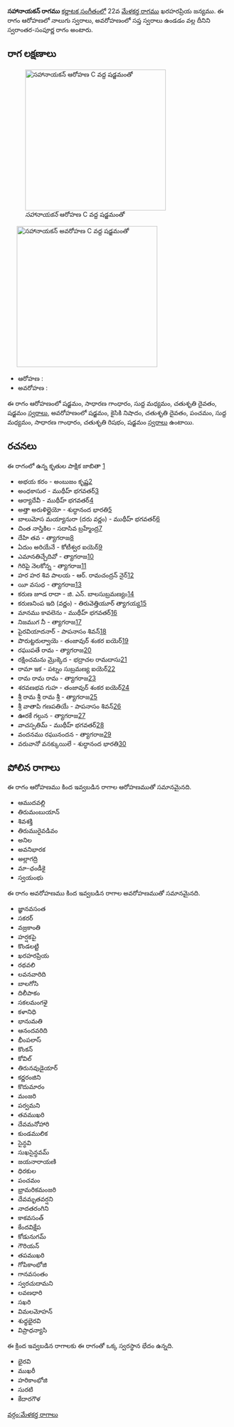 {{Infobox ragam
	| name          	= సహానాయకన్
	| synonym	    	= 
	| mela          	= 
	| chakra        	= 
	| janaka        	= 
	| type          	= స్వరాంతర-సంపూర్ణ
	| arohanam      	= {{svaraC|S|G2|M1|D2|S'}} 
	| avarohanam    	= {{svaraC|S'|N2|D2|P|M1|G2|R2|S}}
	| jeeva         	=
	| chhaya        	=
	| nyasa         	=
	| vishesha      	= 
	| equivalent  		= 
}}
{{కర్ణాటక సంగీత రాగాలు}}
'''సహానాయకన్ రాగము''' [[కర్ణాటక సంగీతం]]లో 22వ [[మేళకర్త రాగము]] ఖరహరప్రియ జన్యము.  ఈ రాగం ఆరోహణలో నాలుగు స్వరాలు, అవరోహణంలో సప్త స్వరాలు ఉండడం వల్ల దీనిని స్వరాంతర-సంపూర్ణ రాగం అంటారు.


==రాగ లక్షణాలు==
[[Image:sahanayakan_ar_kb2wiki.png|thumb|right|316px|''సహానాయకన్'' ఆరోహణ C వద్ద షడ్జమంతో]]
	[[Image:sahanayakan_av_kb2wiki.png|thumb|right|316px|''సహానాయకన్'' అవరోహణ C వద్ద షడ్జమంతో]]

* ఆరోహణ : {{svaraC|S|G2|M1|D2|S'}} 
* అవరోహణ : {{svaraC|S'|N2|D2|P|M1|G2|R2|S}}

ఈ రాగం ఆరోహణంలో షడ్జమం, సాధారణ  గాంధారం, సుద్ద మధ్యమం, చతుశృతి దైవతం, షడ్జమం [[స్వరాలు]], అవరోహణంలో షడ్జమం, కైసికి నిషాదం, చతుశృతి దైవతం, పంచమం, సుద్ద మధ్యమం, సాధారణ  గాంధారం, చతుశృతి రిషభం, షడ్జమం [[స్వరాలు]] ఉంటాయి.

==రచనలు==
ఈ రాగంలో ఉన్న కృతుల పాక్షిక జాబితా [https://github.com/ssrihari/ragavardhini/blob/master/ragas/kritis.psv]
* అభయ కరం - అంబుజం కృష్ణ[http://www.karnatik.com/c3322.shtml]
* అంధకాసుర - ముథీహ్ భగవతర్[http://www.karnatik.com/c1919.shtml]
* ఆర్యాదేవీ - ముథీహ్ భగవతర్[http://www.karnatik.com/c1744.shtml]
* అత్తా అరుళిల్లైయో - శుద్ధానంద  భారతి[http://www.karnatik.com/c1703.shtml]
* బాలుమోస మయ్యానురా (దరు వర్ణం) - ముథీహ్ భగవతర్[http://www.karnatik.com/c2120.shtml]
* చింత నాస్తికిల - సదాసివ  బ్రహ్మేంద్ర[http://www.karnatik.com/c2969.shtml]
* దేహి తవ - త్యాగరాజ[http://www.karnatik.com/c2256.shtml]
* ఏదుం  అరియేనే - కోటీశ్వర ఐయెర్[http://www.karnatik.com/c1889.shtml]
* ఎమానతిచ్చేదివో - త్యాగరాజ[http://www.karnatik.com/c2275.shtml]
* గిరిపై నెలకోన్న - త్యాగరాజ[http://www.karnatik.com/c1122.shtml]
* హర హర శివ పాలయ - ఆర్. రామచంద్రన్ నైర్[http://www.karnatik.com/c3101.shtml]
* యీ వసుధ - త్యాగరాజ[http://www.karnatik.com/c2369.shtml]
* కరుణ జూడ రాదా - జి. ఎన్. బాలసుబ్రమణ్యం[http://www.karnatik.com/c3050.shtml]
* కరుణనింప ఇది (వర్ణం) - తిరువెత్తియూర్ త్యాగయ్య[http://www.karnatik.com/c3007.shtml]
* మానము కావలెను - ముథీహ్ భగవతర్[http://www.karnatik.com/c2178.shtml]
* నిజముగ నీ - త్యాగరాజ[http://www.karnatik.com/c2660.shtml]
* పైరవియాదనార్ - పాపనాసం  శివన్[http://www.karnatik.com/c1590.shtml]
* పొరుట్టరుల్వాయె - తంజావుర్ శంకర ఐయెర్[http://www.karnatik.com/c2959.shtml]
* రఘుపతే రామ - త్యాగరాజ[http://www.karnatik.com/c2738.shtml]
* రక్షించమను మ్రొక్కెద - భద్రాచల రామదాసు[http://www.karnatik.com/c2492.shtml]
* రామా ఇక - పట్నం సుబ్రమణ్య ఐయెర్[http://www.karnatik.com/c1738.shtml]
* రామ రామ రామ - త్యాగరాజ[http://www.karnatik.com/c2768.shtml]
* శరవణభవ గుహ - తంజావుర్ శంకర ఐయెర్[http://www.karnatik.com/c2962.shtml]
* శ్రీ రామ  శ్రీ రామ  శ్రీ - త్యాగరాజ[http://www.karnatik.com/c2856.shtml]
* శ్రీ వాతాపి గణపతియే - పాపనాసం  శివన్[http://www.karnatik.com/c1319.shtml]
* ఊరకే గల్గున - త్యాగరాజ[http://www.karnatik.com/c2905.shtml]
* వాచస్పతిమ్ - ముథీహ్ భగవతర్[http://www.karnatik.com/c2006.shtml]
* వందనము రఘునందన - త్యాగరాజ[http://www.karnatik.com/c1450.shtml]
* వరువానో వనక్కుయిలే - శుద్ధానంద  భారతి[http://www.karnatik.com/c1168.shtml]




==పోలిన రాగాలు==
ఈ రాగం ఆరోహణము కింద ఇవ్వబడిన రాగాల ఆరోహణముతో సమానమైనది.
* ఆముదవల్లి
* తిరుమంబుయాన్
* శివశక్తి
* తిరుమురైవడివం
* అనిల
* అవనిభారక
* అల్లాగద్రి
* మా-ఛండీకై
* స్వయంభు

ఈ రాగం అవరోహణము కింద ఇవ్వబడిన రాగాల అవరోహణముతో సమానమైనది.
* జ్ఞానవసంత
* సకరర్
* వజ్రకాంతి
* హర్షకపై
* కొండలట్టి
* ఖరహరప్రియ
* రథవలి
* లవనవారిది
* బాలగోసి
* దిలీపాకం
* సకలమంగళై
* కళానిధి
* భానుమతి
* ఆనందవరిది
* భీంపలాస్
* కొంకన్
* కోవిల్
* తిరునవుడైయార్
* కర్ణరంజిని
* కొదుమారం
* మంజరి
* పర్వమని
* తవముఖరి
* దేవమనోహారి
* కుండములిక
*  సైన్ధవి
* సుఖసైన్ధవమ్
* జయనారాయణి
* ధిరకుల
* పంచమం
* భ్రామరికమంజరి
* దేవమృతవర్షని
* నాదతరంగిని
* కాకవసంత్
*  కేందవిక్షేప
*  కోడునుగమ్
* గౌరియన్
* తపముఖరి
* గోపికాంభోజి
* గానవసంతం
* స్వరచుదామని
*  లవణధారి
* సఖరి
* విమలమోహన్
* శుధ్ధభైరవి
* విప్రాధన్యాసి

ఈ క్రింద ఇవ్వబడిన రాగాలకు ఈ రాగంతో ఒక్క స్వరస్థాన భేదం ఉన్నది.
* భైరవి
* ముఖరీ
* హరికాంభోజి
* సురటి
* కేదారగౌళ



[[వర్గం:మేళకర్త రాగాలు]]